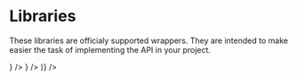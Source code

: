 
# Libraries

These libraries are officialy supported wrappers. They are intended to make easier the task of implementing the API in your project.

<Cards>
    <Card title="Python" href="/docs/libraries/python" icon={<PythonIcon className="h-6 w-6" />} />
    <Card title="JavaScript" href="/docs/libraries/javascript" icon={<JSIcon className="h-6 w-6" />} />
    <Card title="Deno" href="/docs/libraries/deno" icon={(
        <>
            <DenoLightIcon className="h-6 w-6 block dark:hidden" />
            <DenoDarkIcon className="h-6 w-6 hidden dark:block"/>
        </>
    )} />
</Cards>

